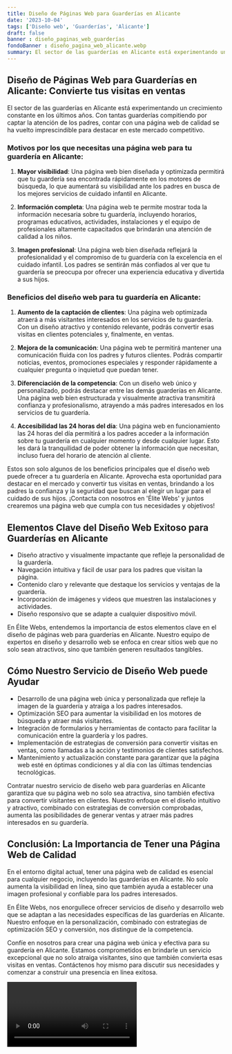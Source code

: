 ```yaml
---
title: Diseño de Páginas Web para Guarderías en Alicante
date: '2023-10-04'
tags: ['Diseño web', 'Guarderías', 'Alicante']
draft: false
banner : diseño_paginas_web_guarderías
fondoBanner : diseño_pagina_web_alicante.webp
summary: El sector de las guarderías en Alicante está experimentando un crecimiento constante en los últimos años. Con tantas guarderías compitiendo por captar la atención de los padres, contar con una página web de calidad se ha vuelto imprescindible para destacar en este mercado competitivo.
---
```


## Diseño de Páginas Web para Guarderías en Alicante: Convierte tus visitas en ventas

El sector de las guarderías en Alicante está experimentando un crecimiento constante en los últimos años. Con tantas guarderías compitiendo por captar la atención de los padres, contar con una página web de calidad se ha vuelto imprescindible para destacar en este mercado competitivo.

### Motivos por los que necesitas una página web para tu guardería en Alicante:

1. **Mayor visibilidad**: Una página web bien diseñada y optimizada permitirá que tu guardería sea encontrada rápidamente en los motores de búsqueda, lo que aumentará su visibilidad ante los padres en busca de los mejores servicios de cuidado infantil en Alicante.

2. **Información completa**: Una página web te permite mostrar toda la información necesaria sobre tu guardería, incluyendo horarios, programas educativos, actividades, instalaciones y el equipo de profesionales altamente capacitados que brindarán una atención de calidad a los niños.

3. **Imagen profesional**: Una página web bien diseñada reflejará la profesionalidad y el compromiso de tu guardería con la excelencia en el cuidado infantil. Los padres se sentirán más confiados al ver que tu guardería se preocupa por ofrecer una experiencia educativa y divertida a sus hijos.

### Beneficios del diseño web para tu guardería en Alicante:

1. **Aumento de la captación de clientes**: Una página web optimizada atraerá a más visitantes interesados en los servicios de tu guardería. Con un diseño atractivo y contenido relevante, podrás convertir esas visitas en clientes potenciales y, finalmente, en ventas.

2. **Mejora de la comunicación**: Una página web te permitirá mantener una comunicación fluida con los padres y futuros clientes. Podrás compartir noticias, eventos, promociones especiales y responder rápidamente a cualquier pregunta o inquietud que puedan tener.

3. **Diferenciación de la competencia**: Con un diseño web único y personalizado, podrás destacar entre las demás guarderías en Alicante. Una página web bien estructurada y visualmente atractiva transmitirá confianza y profesionalismo, atrayendo a más padres interesados en los servicios de tu guardería.

4. **Accesibilidad las 24 horas del día**: Una página web en funcionamiento las 24 horas del día permitirá a los padres acceder a la información sobre tu guardería en cualquier momento y desde cualquier lugar. Esto les dará la tranquilidad de poder obtener la información que necesitan, incluso fuera del horario de atención al cliente.

Estos son solo algunos de los beneficios principales que el diseño web puede ofrecer a tu guardería en Alicante. Aprovecha esta oportunidad para destacar en el mercado y convertir tus visitas en ventas, brindando a los padres la confianza y la seguridad que buscan al elegir un lugar para el cuidado de sus hijos. ¡Contacta con nosotros en 'Élite Webs' y juntos crearemos una página web que cumpla con tus necesidades y objetivos!

<GifSeo />

<Cta />

## Elementos Clave del Diseño Web Exitoso para Guarderías en Alicante

- Diseño atractivo y visualmente impactante que refleje la personalidad de la guardería.
- Navegación intuitiva y fácil de usar para los padres que visitan la página.
- Contenido claro y relevante que destaque los servicios y ventajas de la guardería.
- Incorporación de imágenes y videos que muestren las instalaciones y actividades.
- Diseño responsivo que se adapte a cualquier dispositivo móvil.

En Élite Webs, entendemos la importancia de estos elementos clave en el diseño de páginas web para guarderías en Alicante. Nuestro equipo de expertos en diseño y desarrollo web se enfoca en crear sitios web que no solo sean atractivos, sino que también generen resultados tangibles. 

## Cómo Nuestro Servicio de Diseño Web puede Ayudar

- Desarrollo de una página web única y personalizada que refleje la imagen de la guardería y atraiga a los padres interesados.
- Optimización SEO para aumentar la visibilidad en los motores de búsqueda y atraer más visitantes.
- Integración de formularios y herramientas de contacto para facilitar la comunicación entre la guardería y los padres.
- Implementación de estrategias de conversión para convertir visitas en ventas, como llamadas a la acción y testimonios de clientes satisfechos.
- Mantenimiento y actualización constante para garantizar que la página web esté en óptimas condiciones y al día con las últimas tendencias tecnológicas.

Contratar nuestro servicio de diseño web para guarderías en Alicante garantiza que su página web no solo sea atractiva, sino también efectiva para convertir visitantes en clientes. Nuestro enfoque en el diseño intuitivo y atractivo, combinado con estrategias de conversión comprobadas, aumenta las posibilidades de generar ventas y atraer más padres interesados en su guardería.

## Conclusión: La Importancia de Tener una Página Web de Calidad

En el entorno digital actual, tener una página web de calidad es esencial para cualquier negocio, incluyendo las guarderías en Alicante. No solo aumenta la visibilidad en línea, sino que también ayuda a establecer una imagen profesional y confiable para los padres interesados.

En Élite Webs, nos enorgullece ofrecer servicios de diseño y desarrollo web que se adaptan a las necesidades específicas de las guarderías en Alicante. Nuestro enfoque en la personalización, combinado con estrategias de optimización SEO y conversión, nos distingue de la competencia.

Confíe en nosotros para crear una página web única y efectiva para su guardería en Alicante. Estamos comprometidos en brindarle un servicio excepcional que no solo atraiga visitantes, sino que también convierta esas visitas en ventas. Contáctenos hoy mismo para discutir sus necesidades y comenzar a construir una presencia en línea exitosa.

<Video />

<CtaBot job='Guarderías' city='Alicante'/>

<Gmaps query='Alicante+españa+maps' />